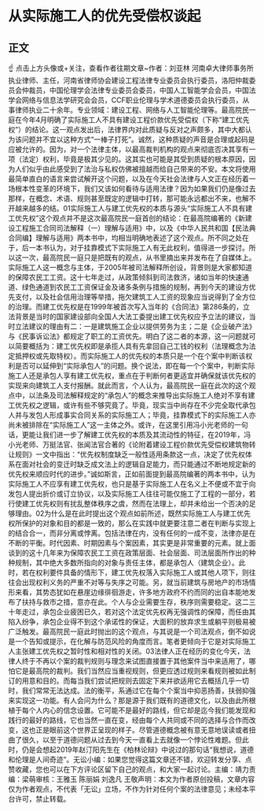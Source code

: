 # 从实际施工人的优先受偿权谈起
## 正文
☝ 点击上方头像或+关注，查看作者往期文章~作者：刘亚林 河南卓大律师事务所执业律师、主任，河南省律师协会建设工程法律专业委员会执行委员，洛阳仲裁委员会仲裁员，中国伦理学会法律专业委员会委员，中国人工智能学会会员，中国法学会网络与信息法学研究会会员，CCF职业伦理与学术道德委员会执行委员，从事律师执业二十余年。专业领域：建设工程、网络与人工智能伦理等。最高院民一庭在今年4月明确了实际施工人不具有建设工程价款优先受偿权（下称“建工优先权”）的结论。这一观点发出后，法律界内对此质疑与反对之声颇多，其中大都认为该问题并不宜以这种方式“一棒子打死”。诚然，这种质疑的声音是合理或起码是应被允许的。因为，对一个法律主体，以最高裁判机构的观点来彻底否决其享有一项（法定）权利，毕竟是极其少见的。这其实也可能是其受到质疑的根本原因，因为人们似乎由此感受到了法治与私权仿佛被擅越而给自己带来的不安。本文将使用最简单直白的语言来尝试解开这个问题，以及在今天社会法律与人文正在经历着一场根本性变革的环境下，我们又该如何看待与适用法律？因为如果我们仍是像过去那样，在概念、术语、规则甚至既定的逻辑中打转，那可能永远都出不来，也解不开越来越多的结。01实际施工人与建工优先权的本质与源头“实际施工人不具有建工优先权”这个观点并不是这次最高院民一庭首创的结论：在最高院编著的《新建设工程施工合同司法解释（一）理解与适用》中，以及《中华人民共和国【民法典合同编】理解与适用》两本书中，均相当明确地表述了这个观点。所不同之处在于，后一本书认为，对于挂靠模式下实际施工人有无此权利，值得进一步探讨。所以这一次，最高院民一庭只是把既有的观点，从书里摘出来并发布在了自媒体上。实际施工人这一概念与主体，于2005年被司法解释所创设，背景则是大家都知道的保障农民工工资。这十七年走过，从政策倾斜到司法救济，诸如当年的快速通道、绿色通道到农民工工资保证金及诸多条例与措施的规制，再到今天的建设方优先支付，以及社会信用治理等举措，拖欠建筑工人工资的现象应当说得到了全方位的治理。而建工优先权是在1999年被首次写入当年的《合同法》第286条的，立法背景是当时的国家建设部向全国人大法工委提出建工优先权应予立法的建议，当时立法建议的理由有二：一是建筑施工企业以提供劳务为主；二是《企业破产法》与《民事诉讼法》都规定了职工的工资优先。明白了这二者的本源，这一问题就可以简要概括为：建工优先权即是承揽人具有先拿回自己工钱的权利（法理概念为法定抵押权或先取特权）。而实际施工人的优先权的本质只是一个在个案中判断该权利是否可以延伸到“实际承包人”的问题。换个说法，即在每一个个案中，判断实际施工人还是承包人享有建工优先权，重点在于判断何者更适宜并确保就该优先权的实现来向建筑工人支付报酬。就此而言，个人认为，最高院民一庭在此次的这个观点中，以法条及司法解释规定的“承包人”的概念来推导出实际施工人绝对不享有建工优先权之逻辑，或许有些不够究竟了。毕竟，现实当中尚存在不少完全取代承包人并与发包人形成事实合同关系的实际施工人；毕竟，挂靠模式下的实际施工人亦尚未被排除在“实际施工人”这一主体之外。或许，在这里引用冯小光老师的一句话，更能让我们进一步了解建工优先权的本质及其流动性的特征，在2019年，冯小光老师、万挺法官、张闻法官合著的《论附着建设工程价款优先受偿权建筑物转让规则》一文中指出：“优先权制度缺乏一般性适用条款这一点，决定了优先权体系在面对社会的变迁时缺乏成文法上的逻辑自足能力，而只能通过不断地规定新的优先权来顺应时代的进步。”诚如斯言，正如前面提到最高院编著的两本书中，认为实际施工人不应享有建工优先权，也只是基于实际施工人在名义上不便或不宜于向发包人提出折价或订立协议，以及实际施工人往往可能仅施工了工程的一部分，若行使建工优先权则有扰乱整体秩序之虞，然而在法理上，却并未给出一个否决的足够理由。02为什么是在此时提出这个观点如前所述，既然实际施工人与建工优先权所保护的对象和目的都是一致的，那么在实践中就更要注意二者在判断与实现上的结合合一，而非分离或悖离。包括法律在内，没有任何的一成不变，法律亦是在不断的平衡。时代因素、时期因素与个案因素，其实更是非常重要的元素。就上面谈到的这十几年来为保障农民工工资在政策层面、社会层面、司法层面所作出的种种规制，其中绝大多数所指向的对象与责任主体，都是承包人（建筑企业）。此时，若在权利要件具备的情形下，建工优先权落入实际施工人或其他人项下，则往往会出现权利义务的严重不对等与失序之可能。另，就当前建筑与房地产的市场情形来看，其势态犹如在悬崖边缘徘徊游走，许多地方政府不约而同的出自本能地发布了扶持与救市之措，意亦在此。个人与企业需要生存，秩序则需要稳定。这二三十年走过，承包企业疲困已久，若对这个法定优先权再无强调性的保障，而任由其陷入纷争，承包企业得不到这个承诺性的保证，大面积的放弃求生或躺平则极易被广泛触发。最高院民一庭此时抛出的这个观点，与其说是一个司法观点，倒不如说是一个告知或提示，在化解与防范风险的角度而言。笔者更倾向于它是对实际施工人主张建工优先权之暂时性和相对性的关闭。03法律人正在经历的变化今天，法律人终于不再以个案的裁判规则与理念来试图直接置于其他案件当中来适用了，哪怕它是最高院的裁判。我们当然应当重视规则，但更应透过规则来看规则被如此制订的用意和目的。而每当我们尝试把规则去固定下来并欲适用它去概括几乎一切时，我们常常无法达成。法的衡平，系通过它在每个个案当中抑恶扬善，扶弱抑强来实现这一功能。有人会问为什么？那是源于我们既有的道德文化，以及由此所根植于每个人内心的信念设置。它可能不是最好的路线，但它却是迄今我们能发现和践行的最好的路线，它也当然一直在变，经由每个人共同或不同的选择与合作而改变，这也正是眼前这个世界正呈现的样子。尽管道德概念被有意无意地误读或者扭曲了很久，以至于道德问题从过去到今天一直看上去就像一个悖论性难题。但此时，仍是会想起2019年赵汀阳先生在《柏林论辩》中说过的那句话“我想说，道德和伦理是人间奇迹”。无讼小编：如果您觉得这篇文章还不错，欢迎转发分享、点赞收藏，您也可以在下方评论区留下自己的观点，和大家一起讨论。主编：靖力责编：梁萌审核：王雅玉 陈丽娟 刘逸凡 王敬声明：本文为作者原创投稿，文章内容仅为作者观点，不代表「无讼」立场，不作为针对任何个案的法律意见；未经本平台许可，禁止转载。